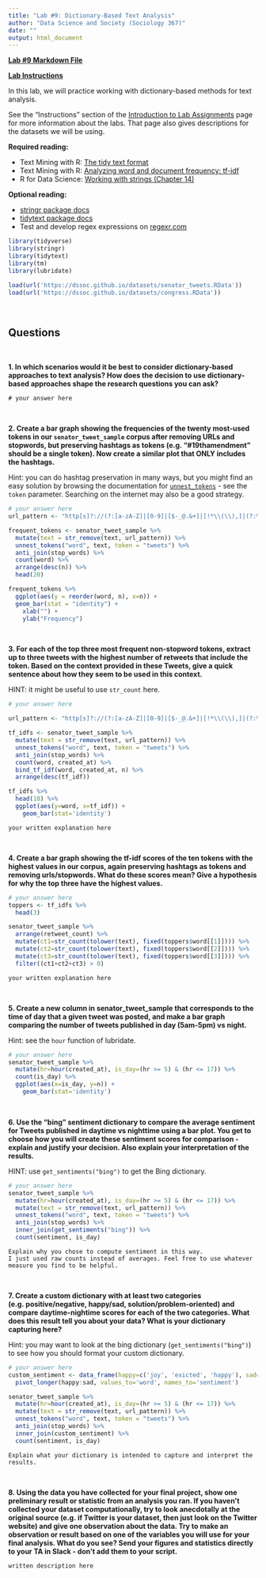 ```yaml
---
title: "Lab #9: Dictionary-Based Text Analysis"
author: "Data Science and Society (Sociology 367)"
date: ""
output: html_document
---
```


**[Lab #9 Markdown File](/assignments/Lab_9.Rmd)**

**[Lab Instructions](https://dssoc.github.io/assignments/lab_instructions.html)**

In this lab, we will practice working with dictionary-based methods for text analysis.

See the "Instructions" section of the [Introduction to Lab Assignments](https://dssoc.github.io/assignments/lab_instructions.html) page for more information about the labs. That page also gives descriptions for the datasets we will be using.

**Required reading:** 

+ Text Mining with R: [The tidy text format](https://www.tidytextmining.com/tidytext.html)
+ Text Mining with R: [Analyzing word and document frequency: tf-idf](https://www.tidytextmining.com/tfidf.html)
* R for Data Science: [Working with strings (Chapter 14)](https://r4ds.had.co.nz/strings.html)


**Optional reading:** 

* [stringr package docs](https://www.rdocumentation.org/packages/stringr/versions/1.4.0)
* [tidytext package docs](https://www.rdocumentation.org/packages/tidytext/versions/0.2.6)
* Test and develop regex expressions on [regexr.com](https://regexr.com/)



```r
library(tidyverse)
library(stringr)
library(tidytext)
library(tm)
library(lubridate)

load(url('https://dssoc.github.io/datasets/senator_tweets.RData'))
load(url('https://dssoc.github.io/datasets/congress.RData'))

```
<br/>



## Questions
<br>


**1. In which scenarios would it be best to consider dictionary-based approaches to text analysis? How does the decision to use dictionary-based approaches shape the research questions you can ask?**
```
# your answer here
```
<br/>

**2. Create a bar graph showing the frequencies of the twenty most-used tokens in our `senator_tweet_sample` corpus after removing URLs and stopwords, but preserving hashtags as tokens (e.g. "#19thamendment" should be a single token). Now create a similar plot that ONLY includes the hashtags.**

Hint: you can do hashtag preservation in many ways, but you might find an easy solution by browsing the documentation for [`unnest_tokens`](https://www.rdocumentation.org/packages/tidytext/versions/0.2.6/topics/unnest_tokens
) - see the `token` parameter. Searching on the internet may also be a good strategy.
```r
# your answer here
url_pattern <- "http[s]?://(?:[a-zA-Z]|[0-9]|[$-_@.&+]|[!*\\(\\),]|(?:%[0-9a-fA-F][0-9a-fA-F]))+"

frequent_tokens <- senator_tweet_sample %>%
  mutate(text = str_remove(text, url_pattern)) %>%
  unnest_tokens("word", text, token = "tweets") %>% 
  anti_join(stop_words) %>%
  count(word) %>%
  arrange(desc(n)) %>% 
  head(20)

frequent_tokens %>% 
  ggplot(aes(y = reorder(word, n), x=n)) +
  geom_bar(stat = "identity") +
    xlab("") +
    ylab("Frequency")
```
<br/>

**3. For each of the top three most frequent non-stopword tokens, extract up to three tweets with the highest number of retweets that include the token. Based on the context provided in these Tweets, give a quick sentence about how they seem to be used in this context.**

HINT: it might be useful to use `str_count` here.
```r
# your answer here

url_pattern <- "http[s]?://(?:[a-zA-Z]|[0-9]|[$-_@.&+]|[!*\\(\\),]|(?:%[0-9a-fA-F][0-9a-fA-F]))+"

tf_idfs <- senator_tweet_sample %>%
  mutate(text = str_remove(text, url_pattern)) %>%
  unnest_tokens("word", text, token = "tweets") %>% 
  anti_join(stop_words) %>%
  count(word, created_at) %>%
  bind_tf_idf(word, created_at, n) %>% 
  arrange(desc(tf_idf))

tf_idfs %>% 
  head(10) %>% 
  ggplot(aes(y=word, x=tf_idf)) +
    geom_bar(stat='identity')
```
```
your written explanation here
```
<br/>

**4. Create a bar graph showing the tf-idf scores of the ten tokens with the highest values in our corpus, again preserving hashtags as tokens and removing urls/stopwords. What do these scores mean? Give a hypothesis for why the top three have the highest values.**
```r
# your answer here
toppers <- tf_idfs %>% 
  head(3)

senator_tweet_sample %>% 
  arrange(retweet_count) %>% 
  mutate(ct1=str_count(tolower(text), fixed(toppers$word[[1]]))) %>% 
  mutate(ct2=str_count(tolower(text), fixed(toppers$word[[2]]))) %>% 
  mutate(ct3=str_count(tolower(text), fixed(toppers$word[[3]]))) %>% 
  filter((ct1+ct2+ct3) > 0)
```
```
your written explanation here
```
<br/>


**5. Create a new column in senator_tweet_sample that corresponds to the time of day that a given tweet was posted, and make a bar graph comparing the number of tweets published in day (5am-5pm) vs night.**

Hint: see the `hour` function of lubridate.
```r
# your answer here
senator_tweet_sample %>% 
  mutate(hr=hour(created_at), is_day=(hr >= 5) & (hr <= 17)) %>% 
  count(is_day) %>% 
  ggplot(aes(x=is_day, y=n)) +
    geom_bar(stat='identity')
```
<br/>


**6. Use the "bing" sentiment dictionary to compare the average sentiment for Tweets published in daytime vs nighttime using a bar plot. You get to choose how you will create these sentiment scores for comparison - explain and justify your decision. Also explain your interpretation of the results.**

HINT: use `get_sentiments("bing")` to get the Bing dictionary.
```r
# your answer here
senator_tweet_sample %>%
  mutate(hr=hour(created_at), is_day=(hr >= 5) & (hr <= 17)) %>% 
  mutate(text = str_remove(text, url_pattern)) %>%
  unnest_tokens("word", text, token = "tweets") %>% 
  anti_join(stop_words) %>%
  inner_join(get_sentiments("bing")) %>% 
  count(sentiment, is_day)
```
```
Explain why you chose to compute sentiment in this way.
I just used raw counts instead of averages. Feel free to use whatever measure you find to be helpful.
```
<br/>


**7. Create a custom dictionary with at least two categories (e.g. positive/negative, happy/sad, solution/problem-oriented) and compare daytime-nightime scores for each of the two categories. What does this result tell you about your data? What is your dictionary capturing here?**

Hint: you may want to look at the bing dictionary (`get_sentiments("bing")`) to see how you should format your custom dictionary.
```r
# your answer here
custom_sentiment <- data_frame(happy=c('joy', 'exicted', 'happy'), sad=c('sad', 'dissappointed', 'angry')) %>% 
  pivot_longer(happy:sad, values_to='word', names_to='sentiment')

senator_tweet_sample %>%
  mutate(hr=hour(created_at), is_day=(hr >= 5) & (hr <= 17)) %>% 
  mutate(text = str_remove(text, url_pattern)) %>%
  unnest_tokens("word", text, token = "tweets") %>% 
  anti_join(stop_words) %>%
  inner_join(custom_sentiment) %>% 
  count(sentiment, is_day)
```

```
Explain what your dictionary is intended to capture and interpret the results.
```
<br/>

**8. Using the data you have collected for your final project, show one preliminary result or statistic from an analysis you ran. If you haven't collected your dataset computationally, try to look anecdotally at the original source (e.g. if Twitter is your dataset, then just look on the Twitter website) and give one observation about the data. Try to make an observation or result based on one of the variables you will use for your final analysis. What do you see? Send your figures and statistics directly to your TA in Slack - don't add them to your script.**
```
written description here
```
<br/>

